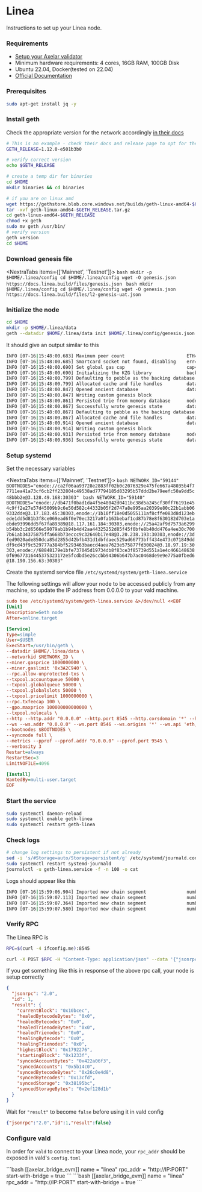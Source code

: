 # Linea


Instructions to set up your Linea node.

### Requirements
- [Setup your Axelar validator](/validator/setup)
- Minimum hardware requirements: 4 cores, 16GB RAM, 100GB Disk
-  Ubuntu 22.04, Docker(tested on 22.04)
- [Official Documentation](https://docs.linea.build/build-on-linea/run-a-node)

### Prerequisites
```bash
sudo apt-get install jq -y
```

### Install geth

Check the appropriate version for the network accordingly [in their docs](https://docs.linea.build/build-on-linea/run-a-node)

```bash
# This is an example - check their docs and release page to opt for the right version
GETH_RELEASE=1.12.0-e501b3b0
```
```bash
# verify correct version
echo $GETH_RELEASE

# create a temp dir for binaries
cd $HOME
mkdir binaries && cd binaries

# if you are on linux amd
wget https://gethstore.blob.core.windows.net/builds/geth-linux-amd64-$GETH_RELEASE.tar.gz
tar -xvf geth-linux-amd64-$GETH_RELEASE.tar.gz
cd geth-linux-amd64-$GETH_RELEASE
chmod +x geth
sudo mv geth /usr/bin/
# verify version
geth version
cd $HOME
```

### Download genesis file

<NextraTabs items={['Mainnet', 'Testnet']}>
    <NextraTab>
        ```bash
        mkdir -p $HOME/.linea/config
        cd $HOME/.linea/config
        wget -O genesis.json https://docs.linea.build/files/genesis.json
        ```
    </NextraTab>
    <NextraTab>
        ```bash
        mkdir $HOME/.linea/config
        cd $HOME/.linea/config
        wget -O genesis.json https://docs.linea.build/files/l2-genesis-uat.json
        ```
    </NextraTab>
</NextraTabs>


### Initialize the node
```bash
cd $HOME
mkdir -p $HOME/.linea/data
geth --datadir $HOME/.linea/data init $HOME/.linea/config/genesis.json
```
It should give an output similar to this
```bash
INFO [07-16|15:48:00.683] Maximum peer count                       ETH=50 LES=0 total=50
INFO [07-16|15:48:00.685] Smartcard socket not found, disabling    err="stat /run/pcscd/pcscd.comm: no such file or directory"
INFO [07-16|15:48:00.690] Set global gas cap                       cap=50,000,000
INFO [07-16|15:48:00.690] Initializing the KZG library             backend=gokzg
INFO [07-16|15:48:00.799] Defaulting to pebble as the backing database
INFO [07-16|15:48:00.799] Allocated cache and file handles         database=$HOME/.linea/data/geth/chaindata cache=16.00MiB handles=16
INFO [07-16|15:48:00.847] Opened ancient database                  database=$HOME/.linea/data/geth/chaindata/ancient/chain readonly=false
INFO [07-16|15:48:00.847] Writing custom genesis block
INFO [07-16|15:48:00.861] Persisted trie from memory database      nodes=356 size=50.85KiB time="761.943µs" gcnodes=0 gcsize=0.00B gctime=0s livenodes=0 livesize=0.00B
INFO [07-16|15:48:00.867] Successfully wrote genesis state         database=chaindata                        hash=b6762a..0ffbc6
INFO [07-16|15:48:00.867] Defaulting to pebble as the backing database
INFO [07-16|15:48:00.867] Allocated cache and file handles         database=$HOME/.linea/data/geth/lightchaindata cache=16.00MiB handles=16
INFO [07-16|15:48:00.914] Opened ancient database                  database=$HOME/.linea/data/geth/lightchaindata/ancient/chain readonly=false
INFO [07-16|15:48:00.914] Writing custom genesis block
INFO [07-16|15:48:00.931] Persisted trie from memory database      nodes=356 size=50.85KiB time="747.265µs" gcnodes=0 gcsize=0.00B gctime=0s livenodes=0 livesize=0.00B
INFO [07-16|15:48:00.936] Successfully wrote genesis state         database=lightchaindata                        hash=b6762a..0ffbc6
```

### Setup systemd

Set the necessary variables

<NextraTabs items={['Mainnet', 'Testnet']}>
    <NextraTab>
        ```bash
        NETWORK_ID="59144"
        BOOTNODES="enode://ca2f06aa93728e2883ff02b0c2076329e475fe667a48035b4f77711ea41a73cf6cb2ff232804c49538ad77794185d83295b57ddd2be79eefc50a9dd5c48bbb2e@3.128.49.168:30303"
        ```
    </NextraTab>
    <NextraTab>
        ```bash
        NETWORK_ID="59140"
        BOOTNODES="enode://db471f0bad1da4f5e48042d0411bc38d5a245cf30ff76191e454c9ff2e27e57d45009b9c6e50d582c44332b05f2d747a8e995aa20399e80c22b1abb069332dde@3.17.183.45:30303,enode://1b10ff18e0d5055111af8cffe083d8d123ebede1dd5d81b3f8ce069ead6f0e70ec3217a0fa163bebaf1cd87b78e8f630182d703e1aebde93996dd5f67fa89389@18.117.161.184:30303,enode://25a42af9d7573a6299b54bb3c2d6566e59079ab1b94b4d42aa44325252d85f45f0bfe8b40dd476a4ee30c7007b61ab34375875ffa668b73eccc9c32640b17e48@3.20.238.193:30303,enode://3dfed9020ade850dca85d2855d42bfb431d1dbfdaec529ad66773bff434e473c071849dddf9cd43f9c529777a384bf5293463baecd4aea7623e575877fd30024@3.18.97.19:30303,enode://68848179e1bfe737045d19734db8f83ce3f85739d551a1e4c4661486380f69677316445375323172e5fcdbd5e26ccbb94306b647b7ac0468de9e9e775a0fbed6@18.190.156.63:30303"
        ```
    </NextraTab>
</NextraTabs>

Create the systemd service file `/etc/systemd/system/geth-linea.service`

<Callout emoji="📝">
    The following settings will allow your node to be accessed publicly from any machine,
    so update the IP address from 0.0.0.0 to your vald machine.
</Callout>

```ini
sudo tee /etc/systemd/system/geth-linea.service &>/dev/null <<EOF
[Unit]
Description=Geth node
After=online.target

[Service]
Type=simple
User=$USER
ExecStart=/usr/bin/geth \
--datadir $HOME/.linea/data \
--networkid $NETWORK_ID \
--miner.gasprice 1000000000 \
--miner.gaslimit '0x3A2C940' \
--rpc.allow-unprotected-txs \
--txpool.accountqueue 50000 \
--txpool.globalqueue 50000 \
--txpool.globalslots 50000 \
--txpool.pricelimit 1000000000 \
--rpc.txfeecap 100 \
--gpo.maxprice 100000000000000 \
--txpool.nolocals \
--http --http.addr "0.0.0.0" --http.port 8545 --http.corsdomain '*' --http.api 'web3,eth,txpool,net' --http.vhosts='*' \
--ws --ws.addr "0.0.0.0" --ws.port 8546 --ws.origins '*' --ws.api 'eth,net,web3,txpool' \
--bootnodes $BOOTNODES \
--syncmode full \
--metrics --pprof --pprof.addr "0.0.0.0" --pprof.port 9545 \
--verbosity 3
Restart=always
RestartSec=3
LimitNOFILE=4096

[Install]
WantedBy=multi-user.target
EOF
```

### Start the service

```bash
sudo systemctl daemon-reload
sudo systemctl enable geth-linea
sudo systemctl restart geth-linea
```

### Check logs

```bash
# change log settings to persistent if not already
sed -i 's/#Storage=auto/Storage=persistent/g' /etc/systemd/journald.conf
sudo systemctl restart systemd-journald
journalctl -u geth-linea.service -f -n 100 -o cat
```

Logs should appear like this
```bash
INFO [07-16|15:59:06.904] Imported new chain segment               number=730 hash=e63dd9..478f65 blocks=128 txs=150 mgas=132.120 elapsed=205.694ms mgasps=642.312 age=1d19h51m dirty=1.04MiB
INFO [07-16|15:59:07.113] Imported new chain segment               number=858 hash=f81d81..7bf36a blocks=128 txs=133 mgas=17.657  elapsed=183.688ms mgasps=96.126  age=1d16h40m dirty=1.17MiB
INFO [07-16|15:59:07.364] Imported new chain segment               number=986 hash=4a154d..315f98 blocks=128 txs=204 mgas=32.286  elapsed=202.001ms mgasps=159.830 age=1d12h53m dirty=1.23MiB
INFO [07-16|15:59:07.580] Imported new chain segment               number=1114 hash=92b77b..1c2b95 blocks=128 txs=178 mgas=45.001  elapsed=183.949ms mgasps=244.637 age=1d7h33m  dirty=1.24MiB
```

### Verify RPC

The Linea RPC is
```bash
RPC=$(curl -4 ifconfig.me):8545
```

```bash
curl -X POST $RPC -H "Content-Type: application/json" --data '{"jsonrpc":"2.0","method":"eth_syncing","params":[],"id":1}' | jq
```
If you get something like this in response of the above rpc call, your node is setup correctly
```json
{
  "jsonrpc": "2.0",
  "id": 1,
  "result": {
    "currentBlock": "0x10bcec",
    "healedBytecodeBytes": "0x0",
    "healedBytecodes": "0x0",
    "healedTrienodeBytes": "0x0",
    "healedTrienodes": "0x0",
    "healingBytecode": "0x0",
    "healingTrienodes": "0x0",
    "highestBlock": "0x1792276",
    "startingBlock": "0x1233f",
    "syncedAccountBytes": "0x422a06f3",
    "syncedAccounts": "0x5b14c0",
    "syncedBytecodeBytes": "0x26c0e4d8",
    "syncedBytecodes": "0x13cfd",
    "syncedStorage": "0x38195bc",
    "syncedStorageBytes": "0x2ef128d1b"
  }
}
```
Wait for `"result"` to become `false` before using it in vald config

```json
{"jsonrpc":"2.0","id":1,"result":false}
```

### Configure vald

In order for `vald` to connect to your Linea node, your `rpc_addr` should be exposed in
vald's `config.toml`


<tabs>
  <tab-item title="Mainnet">
  ```bash
  [[axelar_bridge_evm]]
  name = "linea"
  rpc_addr = "http://IP:PORT"
  start-with-bridge = true
  ```
  </tab-item>
  <tab-item title="Testnet">
  ```bash
  [[axelar_bridge_evm]]
  name = "linea"
  rpc_addr = "http://IP:PORT"
  start-with-bridge = true
  ```
  </tab-item>
</tabs>
